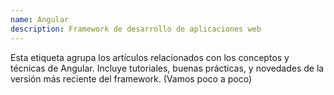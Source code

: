 ---
name: Angular
description: Framework de desarrollo de aplicaciones web
---

Esta etiqueta agrupa los artículos relacionados con los conceptos y técnicas de Angular. Incluye tutoriales, buenas prácticas, y novedades de la versión más reciente del framework. (Vamos poco a poco)

